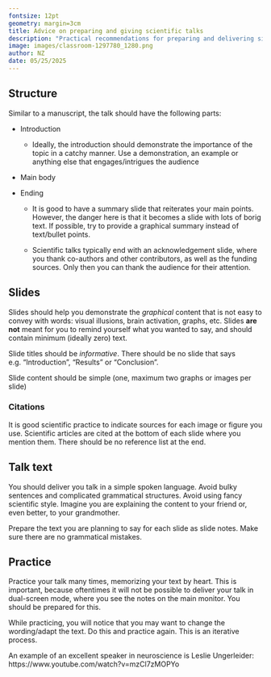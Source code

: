 ```yaml
---
fontsize: 12pt
geometry: margin=3cm
title: Advice on preparing and giving scientific talks
description: "Practical recommendations for preparing and delivering sicentific talks"
image: images/classroom-1297780_1280.png
author: NZ
date: 05/25/2025
---
```


## Structure

Similar to a manuscript, the talk should have the following parts:

-   Introduction

    -   Ideally, the introduction should demonstrate the importance of the topic in a catchy manner. Use a demonstration, an example or anything else that engages/intrigues the audience

<!-- -->

-   Main body

-   Ending

    -   It is good to have a summary slide that reiterates your main points. However, the danger here is that it becomes a slide with lots of borig text. If possible, try to provide a graphical summary instead of text/bullet points.

    -   Scientific talks typically end with an acknowledgement slide, where you thank co-authors and other contributors, as well as the funding sources. Only then you can thank the audience for their attention.

## Slides

Slides should help you demonstrate the *graphical* content that is not easy to convey with words: visual illusions, brain activation, graphs, etc. Slides **are not** meant for you to remind yourself what you wanted to say, and should contain minimum (ideally zero) text.

Slide titles should be *informative*. There should be no slide that says e.g. "Introduction", "Results" or "Conclusion".

Slide content should be simple (one, maximum two graphs or images per slide)

### Citations

It is good scientific practice to indicate sources for each image or figure you use. Scientific articles are cited at the bottom of each slide where you mention them. There should be no reference list at the end.

## Talk text

You should deliver you talk in a simple spoken language. Avoid bulky sentences and complicated grammatical structures. Avoid using fancy scientific style. Imagine you are explaining the content to your friend or, even better, to your grandmother.

Prepare the text you are planning to say for each slide as slide notes. Make sure there are no grammatical mistakes.

## Practice

Practice your talk many times, memorizing your text by heart. This is important, because oftentimes it will not be possible to deliver your talk in dual-screen mode, where you see the notes on the main monitor. You should be prepared for this.

While practicing, you will notice that you may want to change the wording/adapt the text. Do this and practice again. This is an iterative process.

An example of an excellent speaker in neuroscience is Leslie Ungerleider: https://www.youtube.com/watch?v=mzCl7zMOPYo
